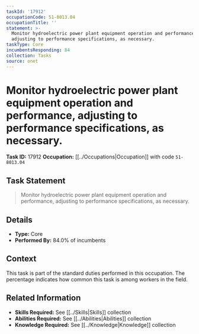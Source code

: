 ```yaml
---
taskId: '17912'
occupationCode: 51-8013.04
occupationTitle: ''
statement: >-
  Monitor hydroelectric power plant equipment operation and performance,
  adjusting to performance specifications, as necessary.
taskType: Core
incumbentsResponding: 84
collection: Tasks
source: onet
---
```

# Monitor hydroelectric power plant equipment operation and performance, adjusting to performance specifications, as necessary.

**Task ID:** 17912
**Occupation:** [[../Occupations|Occupation]] with code `51-8013.04`

## Task Statement

> Monitor hydroelectric power plant equipment operation and performance, adjusting to performance specifications, as necessary.

## Details

- **Type:** Core
- **Performed By:** 84.0% of incumbents

## Context

This task is part of the standard duties performed in this occupation. The percentage indicates how common this task is among workers in the field.

## Related Information

- **Skills Required:** See [[../Skills|Skills]] collection
- **Abilities Required:** See [[../Abilities|Abilities]] collection
- **Knowledge Required:** See [[../Knowledge|Knowledge]] collection
